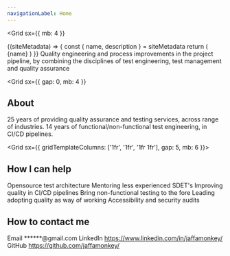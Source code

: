 ```yaml
---
navigationLabel: Home
---
```



<Grid
  sx={{
    mb: 4
  }}
>

<SiteMetaData>
  {(siteMetadata) => {
    const { name, description } = siteMetadata
    return (
      <Fragment>
        <Heading variant="styles.h1">{name}</Heading>
      </Fragment>
    )
  }}
</SiteMetaData>

<Message variant='secondary'>
  Quality engineering and process improvements in the project pipeline, by combining the disciplines of test engineering, test management and quality assurance
</Message>

</Grid>

<Grid
  sx={{
    gap: 0,
    mb: 4
  }}
>

## About

<Text as="p" >25 years of providing quality assurance and testing services, across range of industries.</Text>
<Text as="p" >14 years of functional/non-functional test engineering, in CI/CD pipelines.</Text>

</Grid>

<Grid  sx={{ gridTemplateColumns: ['1fr', '1fr', '1fr 1fr'], gap: 5, mb: 6 }}>  

<Box>

## How I can help

<Text as="p" >Opensource test architecture</Text>
<Text as="p" >Mentoring less experienced SDET's</Text>
<Text as="p" >Improving quality in CI/CD pipelines</Text>
<Text as="p" >Bring non-functional testing to the fore</Text>
<Text as="p" >Leading adopting quality as way of working</Text>
<Text as="p" >Accessibility and security audits</Text>

</Box>

<Box>

## How to contact me

<Text as="p">Email <Link href='mailto:paullittlebury@gmail.com'>******@gmail.com</Link></Text>
<Text as="p">LinkedIn <Link href='https://www.linkedin.com/in/jaffamonkey/'>https://www.linkedin.com/in/jaffamonkey/</Link></Text>
<Text as="p">GitHub <Link href='https://github.com/jaffamonkey/'>https://github.com/jaffamonkey/</Link></Text>

</Box>

</Grid>

